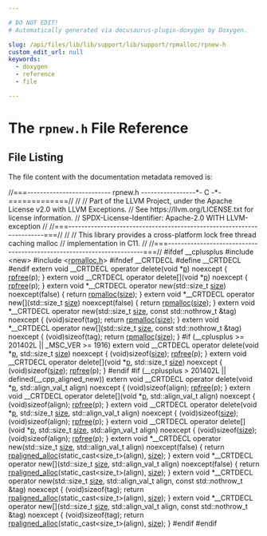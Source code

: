 ```yaml
---

# DO NOT EDIT!
# Automatically generated via docusaurus-plugin-doxygen by Doxygen.

slug: /api/files/lib/lib/support/lib/support/rpmalloc/rpnew-h
custom_edit_url: null
keywords:
  - doxygen
  - reference
  - file

---
```





# The `rpnew.h` File Reference

<DoxygenPage pluginConfig={pluginConfig}>




## File Listing

The file content with the documentation metadata removed is:

<ProgramListing>

<Link id="l00001" /><CodeLine lineNumber="1"><span class="doxyHighlightComment">//===-------------------------- rpnew.h -----------------&#42;- C -&#42;-=============//</span></CodeLine>
<Link id="l00002" /><CodeLine lineNumber="2"><span class="doxyHighlightComment">//</span></CodeLine>
<Link id="l00003" /><CodeLine lineNumber="3"><span class="doxyHighlightComment">// Part of the LLVM Project, under the Apache License v2.0 with LLVM Exceptions.</span></CodeLine>
<Link id="l00004" /><CodeLine lineNumber="4"><span class="doxyHighlightComment">// See https://llvm.org/LICENSE.txt for license information.</span></CodeLine>
<Link id="l00005" /><CodeLine lineNumber="5"><span class="doxyHighlightComment">// SPDX-License-Identifier: Apache-2.0 WITH LLVM-exception</span></CodeLine>
<Link id="l00006" /><CodeLine lineNumber="6"><span class="doxyHighlightComment">//</span></CodeLine>
<Link id="l00007" /><CodeLine lineNumber="7"><span class="doxyHighlightComment">//===----------------------------------------------------------------------===//</span></CodeLine>
<Link id="l00008" /><CodeLine lineNumber="8"><span class="doxyHighlightComment">//</span></CodeLine>
<Link id="l00009" /><CodeLine lineNumber="9"><span class="doxyHighlightComment">// This library provides a cross-platform lock free thread caching malloc</span></CodeLine>
<Link id="l00010" /><CodeLine lineNumber="10"><span class="doxyHighlightComment">// implementation in C11.</span></CodeLine>
<Link id="l00011" /><CodeLine lineNumber="11"><span class="doxyHighlightComment">//</span></CodeLine>
<Link id="l00012" /><CodeLine lineNumber="12"><span class="doxyHighlightComment">//===----------------------------------------------------------------------===//</span></CodeLine>
<Link id="l00013" /><CodeLine lineNumber="13"></CodeLine>
<Link id="l00014" /><CodeLine lineNumber="14"><span class="doxyHighlightPreprocessor">#ifdef &#95;&#95;cplusplus</span></CodeLine>
<Link id="l00015" /><CodeLine lineNumber="15"></CodeLine>
<Link id="l00016" /><CodeLine lineNumber="16"><span class="doxyHighlightPreprocessor">#include &lt;new&gt;</span></CodeLine>
<Link id="l00017" /><CodeLine lineNumber="17"><span class="doxyHighlightPreprocessor">#include &lt;<a href="/docs/api/files/lib/lib/support/lib/support/rpmalloc/rpmalloc-h">rpmalloc.h</a>&gt;</span></CodeLine>
<Link id="l00018" /><CodeLine lineNumber="18"></CodeLine>
<Link id="l00019" /><CodeLine lineNumber="19"><span class="doxyHighlightPreprocessor">#ifndef &#95;&#95;CRTDECL</span></CodeLine>
<Link id="l00020" /><CodeLine lineNumber="20"><span class="doxyHighlightPreprocessor">#define &#95;&#95;CRTDECL</span></CodeLine>
<Link id="l00021" /><CodeLine lineNumber="21"><span class="doxyHighlightPreprocessor">#endif</span></CodeLine>
<Link id="l00022" /><CodeLine lineNumber="22"></CodeLine>
<Link id="l00023" /><CodeLine lineNumber="23"><span class="doxyHighlightKeyword">extern</span><span class="doxyHighlight"> </span><span class="doxyHighlightKeywordType">void</span><span class="doxyHighlight"> &#95;&#95;CRTDECL </span><span class="doxyHighlightKeyword">operator</span><span class="doxyHighlight"> </span><span class="doxyHighlightKeyword">delete</span><span class="doxyHighlight">(</span><span class="doxyHighlightKeywordType">void</span><span class="doxyHighlight"> &#42;<a href="/docs/api/namespaces/llvm/m68k/#ab3a288f2953d8eca3e363959fc2cf38ea83878c91171338902e0fe0fb97a8c47a">p</a>) </span><span class="doxyHighlightKeyword">noexcept</span><span class="doxyHighlight"> &#123; <a href="/docs/api/files/lib/lib/support/lib/support/rpmalloc/rpmalloc-c/#a19186eb24d08ef02b924951abb865b51">rpfree</a>(p); &#125;</span></CodeLine>
<Link id="l00024" /><CodeLine lineNumber="24"></CodeLine>
<Link id="l00025" /><CodeLine lineNumber="25"><span class="doxyHighlightKeyword">extern</span><span class="doxyHighlight"> </span><span class="doxyHighlightKeywordType">void</span><span class="doxyHighlight"> &#95;&#95;CRTDECL </span><span class="doxyHighlightKeyword">operator</span><span class="doxyHighlight"> </span><span class="doxyHighlightKeyword">delete</span><span class="doxyHighlight">&#91;&#93;(</span><span class="doxyHighlightKeywordType">void</span><span class="doxyHighlight"> &#42;<a href="/docs/api/namespaces/llvm/m68k/#ab3a288f2953d8eca3e363959fc2cf38ea83878c91171338902e0fe0fb97a8c47a">p</a>) </span><span class="doxyHighlightKeyword">noexcept</span><span class="doxyHighlight"> &#123; <a href="/docs/api/files/lib/lib/support/lib/support/rpmalloc/rpmalloc-c/#a19186eb24d08ef02b924951abb865b51">rpfree</a>(p); &#125;</span></CodeLine>
<Link id="l00026" /><CodeLine lineNumber="26"></CodeLine>
<Link id="l00027" /><CodeLine lineNumber="27"><span class="doxyHighlightKeyword">extern</span><span class="doxyHighlight"> </span><span class="doxyHighlightKeywordType">void</span><span class="doxyHighlight"> &#42;&#95;&#95;CRTDECL </span><span class="doxyHighlightKeyword">operator</span><span class="doxyHighlight"> </span><span class="doxyHighlightKeyword">new</span><span class="doxyHighlight">(std::size&#95;t <a href="/docs/api/files/lib/lib/target/lib/target/nvptx/nvvmreflect-cpp/#ac934769d93af95250952646a3829df4c">size</a>) </span><span class="doxyHighlightKeyword">noexcept</span><span class="doxyHighlight">(</span><span class="doxyHighlightKeyword">false</span><span class="doxyHighlight">) &#123;</span></CodeLine>
<Link id="l00028" /><CodeLine lineNumber="28"><span class="doxyHighlight">  </span><span class="doxyHighlightKeywordFlow">return</span><span class="doxyHighlight"> <a href="/docs/api/files/lib/lib/support/lib/support/rpmalloc/rpmalloc-c/#a2727f400656ed5d5857d7a6e1e05b61b">rpmalloc</a>(<a href="/docs/api/files/lib/lib/target/lib/target/nvptx/nvvmreflect-cpp/#ac934769d93af95250952646a3829df4c">size</a>);</span></CodeLine>
<Link id="l00029" /><CodeLine lineNumber="29"><span class="doxyHighlight">&#125;</span></CodeLine>
<Link id="l00030" /><CodeLine lineNumber="30"></CodeLine>
<Link id="l00031" /><CodeLine lineNumber="31"><span class="doxyHighlightKeyword">extern</span><span class="doxyHighlight"> </span><span class="doxyHighlightKeywordType">void</span><span class="doxyHighlight"> &#42;&#95;&#95;CRTDECL </span><span class="doxyHighlightKeyword">operator</span><span class="doxyHighlight"> </span><span class="doxyHighlightKeyword">new</span><span class="doxyHighlight">&#91;&#93;(std::size&#95;t <a href="/docs/api/files/lib/lib/target/lib/target/nvptx/nvvmreflect-cpp/#ac934769d93af95250952646a3829df4c">size</a>) </span><span class="doxyHighlightKeyword">noexcept</span><span class="doxyHighlight">(</span><span class="doxyHighlightKeyword">false</span><span class="doxyHighlight">) &#123;</span></CodeLine>
<Link id="l00032" /><CodeLine lineNumber="32"><span class="doxyHighlight">  </span><span class="doxyHighlightKeywordFlow">return</span><span class="doxyHighlight"> <a href="/docs/api/files/lib/lib/support/lib/support/rpmalloc/rpmalloc-c/#a2727f400656ed5d5857d7a6e1e05b61b">rpmalloc</a>(<a href="/docs/api/files/lib/lib/target/lib/target/nvptx/nvvmreflect-cpp/#ac934769d93af95250952646a3829df4c">size</a>);</span></CodeLine>
<Link id="l00033" /><CodeLine lineNumber="33"><span class="doxyHighlight">&#125;</span></CodeLine>
<Link id="l00034" /><CodeLine lineNumber="34"></CodeLine>
<Link id="l00035" /><CodeLine lineNumber="35"><span class="doxyHighlightKeyword">extern</span><span class="doxyHighlight"> </span><span class="doxyHighlightKeywordType">void</span><span class="doxyHighlight"> &#42;&#95;&#95;CRTDECL </span><span class="doxyHighlightKeyword">operator</span><span class="doxyHighlight"> </span><span class="doxyHighlightKeyword">new</span><span class="doxyHighlight">(std::size&#95;t <a href="/docs/api/files/lib/lib/target/lib/target/nvptx/nvvmreflect-cpp/#ac934769d93af95250952646a3829df4c">size</a>,</span></CodeLine>
<Link id="l00036" /><CodeLine lineNumber="36"><span class="doxyHighlight">                                    </span><span class="doxyHighlightKeyword">const</span><span class="doxyHighlight"> std::nothrow&#95;t &amp;tag) </span><span class="doxyHighlightKeyword">noexcept</span><span class="doxyHighlight"> &#123;</span></CodeLine>
<Link id="l00037" /><CodeLine lineNumber="37"><span class="doxyHighlight">  (void)</span><span class="doxyHighlightKeyword">sizeof</span><span class="doxyHighlight">(tag);</span></CodeLine>
<Link id="l00038" /><CodeLine lineNumber="38"><span class="doxyHighlight">  </span><span class="doxyHighlightKeywordFlow">return</span><span class="doxyHighlight"> <a href="/docs/api/files/lib/lib/support/lib/support/rpmalloc/rpmalloc-c/#a2727f400656ed5d5857d7a6e1e05b61b">rpmalloc</a>(<a href="/docs/api/files/lib/lib/target/lib/target/nvptx/nvvmreflect-cpp/#ac934769d93af95250952646a3829df4c">size</a>);</span></CodeLine>
<Link id="l00039" /><CodeLine lineNumber="39"><span class="doxyHighlight">&#125;</span></CodeLine>
<Link id="l00040" /><CodeLine lineNumber="40"></CodeLine>
<Link id="l00041" /><CodeLine lineNumber="41"><span class="doxyHighlightKeyword">extern</span><span class="doxyHighlight"> </span><span class="doxyHighlightKeywordType">void</span><span class="doxyHighlight"> &#42;&#95;&#95;CRTDECL </span><span class="doxyHighlightKeyword">operator</span><span class="doxyHighlight"> </span><span class="doxyHighlightKeyword">new</span><span class="doxyHighlight">&#91;&#93;(std::size&#95;t <a href="/docs/api/files/lib/lib/target/lib/target/nvptx/nvvmreflect-cpp/#ac934769d93af95250952646a3829df4c">size</a>,</span></CodeLine>
<Link id="l00042" /><CodeLine lineNumber="42"><span class="doxyHighlight">                                      </span><span class="doxyHighlightKeyword">const</span><span class="doxyHighlight"> std::nothrow&#95;t &amp;tag) </span><span class="doxyHighlightKeyword">noexcept</span><span class="doxyHighlight"> &#123;</span></CodeLine>
<Link id="l00043" /><CodeLine lineNumber="43"><span class="doxyHighlight">  (void)</span><span class="doxyHighlightKeyword">sizeof</span><span class="doxyHighlight">(tag);</span></CodeLine>
<Link id="l00044" /><CodeLine lineNumber="44"><span class="doxyHighlight">  </span><span class="doxyHighlightKeywordFlow">return</span><span class="doxyHighlight"> <a href="/docs/api/files/lib/lib/support/lib/support/rpmalloc/rpmalloc-c/#a2727f400656ed5d5857d7a6e1e05b61b">rpmalloc</a>(<a href="/docs/api/files/lib/lib/target/lib/target/nvptx/nvvmreflect-cpp/#ac934769d93af95250952646a3829df4c">size</a>);</span></CodeLine>
<Link id="l00045" /><CodeLine lineNumber="45"><span class="doxyHighlight">&#125;</span></CodeLine>
<Link id="l00046" /><CodeLine lineNumber="46"></CodeLine>
<Link id="l00047" /><CodeLine lineNumber="47"><span class="doxyHighlightPreprocessor">#if (&#95;&#95;cplusplus &gt;= 201402L || &#95;MSC&#95;VER &gt;= 1916)</span></CodeLine>
<Link id="l00048" /><CodeLine lineNumber="48"></CodeLine>
<Link id="l00049" /><CodeLine lineNumber="49"><span class="doxyHighlightKeyword">extern</span><span class="doxyHighlight"> </span><span class="doxyHighlightKeywordType">void</span><span class="doxyHighlight"> &#95;&#95;CRTDECL </span><span class="doxyHighlightKeyword">operator</span><span class="doxyHighlight"> </span><span class="doxyHighlightKeyword">delete</span><span class="doxyHighlight">(</span><span class="doxyHighlightKeywordType">void</span><span class="doxyHighlight"> &#42;<a href="/docs/api/namespaces/llvm/m68k/#ab3a288f2953d8eca3e363959fc2cf38ea83878c91171338902e0fe0fb97a8c47a">p</a>, std::size&#95;t <a href="/docs/api/files/lib/lib/target/lib/target/nvptx/nvvmreflect-cpp/#ac934769d93af95250952646a3829df4c">size</a>) </span><span class="doxyHighlightKeyword">noexcept</span><span class="doxyHighlight"> &#123;</span></CodeLine>
<Link id="l00050" /><CodeLine lineNumber="50"><span class="doxyHighlight">  (void)</span><span class="doxyHighlightKeyword">sizeof</span><span class="doxyHighlight">(<a href="/docs/api/files/lib/lib/target/lib/target/nvptx/nvvmreflect-cpp/#ac934769d93af95250952646a3829df4c">size</a>);</span></CodeLine>
<Link id="l00051" /><CodeLine lineNumber="51"><span class="doxyHighlight">  <a href="/docs/api/files/lib/lib/support/lib/support/rpmalloc/rpmalloc-c/#a19186eb24d08ef02b924951abb865b51">rpfree</a>(p);</span></CodeLine>
<Link id="l00052" /><CodeLine lineNumber="52"><span class="doxyHighlight">&#125;</span></CodeLine>
<Link id="l00053" /><CodeLine lineNumber="53"></CodeLine>
<Link id="l00054" /><CodeLine lineNumber="54"><span class="doxyHighlightKeyword">extern</span><span class="doxyHighlight"> </span><span class="doxyHighlightKeywordType">void</span><span class="doxyHighlight"> &#95;&#95;CRTDECL </span><span class="doxyHighlightKeyword">operator</span><span class="doxyHighlight"> </span><span class="doxyHighlightKeyword">delete</span><span class="doxyHighlight">&#91;&#93;(</span><span class="doxyHighlightKeywordType">void</span><span class="doxyHighlight"> &#42;<a href="/docs/api/namespaces/llvm/m68k/#ab3a288f2953d8eca3e363959fc2cf38ea83878c91171338902e0fe0fb97a8c47a">p</a>, std::size&#95;t <a href="/docs/api/files/lib/lib/target/lib/target/nvptx/nvvmreflect-cpp/#ac934769d93af95250952646a3829df4c">size</a>) </span><span class="doxyHighlightKeyword">noexcept</span><span class="doxyHighlight"> &#123;</span></CodeLine>
<Link id="l00055" /><CodeLine lineNumber="55"><span class="doxyHighlight">  (void)</span><span class="doxyHighlightKeyword">sizeof</span><span class="doxyHighlight">(<a href="/docs/api/files/lib/lib/target/lib/target/nvptx/nvvmreflect-cpp/#ac934769d93af95250952646a3829df4c">size</a>);</span></CodeLine>
<Link id="l00056" /><CodeLine lineNumber="56"><span class="doxyHighlight">  <a href="/docs/api/files/lib/lib/support/lib/support/rpmalloc/rpmalloc-c/#a19186eb24d08ef02b924951abb865b51">rpfree</a>(p);</span></CodeLine>
<Link id="l00057" /><CodeLine lineNumber="57"><span class="doxyHighlight">&#125;</span></CodeLine>
<Link id="l00058" /><CodeLine lineNumber="58"></CodeLine>
<Link id="l00059" /><CodeLine lineNumber="59"><span class="doxyHighlightPreprocessor">#endif</span></CodeLine>
<Link id="l00060" /><CodeLine lineNumber="60"></CodeLine>
<Link id="l00061" /><CodeLine lineNumber="61"><span class="doxyHighlightPreprocessor">#if (&#95;&#95;cplusplus &gt; 201402L || defined(&#95;&#95;cpp&#95;aligned&#95;new))</span></CodeLine>
<Link id="l00062" /><CodeLine lineNumber="62"></CodeLine>
<Link id="l00063" /><CodeLine lineNumber="63"><span class="doxyHighlightKeyword">extern</span><span class="doxyHighlight"> </span><span class="doxyHighlightKeywordType">void</span><span class="doxyHighlight"> &#95;&#95;CRTDECL </span><span class="doxyHighlightKeyword">operator</span><span class="doxyHighlight"> </span><span class="doxyHighlightKeyword">delete</span><span class="doxyHighlight">(</span><span class="doxyHighlightKeywordType">void</span><span class="doxyHighlight"> &#42;<a href="/docs/api/namespaces/llvm/m68k/#ab3a288f2953d8eca3e363959fc2cf38ea83878c91171338902e0fe0fb97a8c47a">p</a>,</span></CodeLine>
<Link id="l00064" /><CodeLine lineNumber="64"><span class="doxyHighlight">                                      std::align&#95;val&#95;t align) </span><span class="doxyHighlightKeyword">noexcept</span><span class="doxyHighlight"> &#123;</span></CodeLine>
<Link id="l00065" /><CodeLine lineNumber="65"><span class="doxyHighlight">  (void)</span><span class="doxyHighlightKeyword">sizeof</span><span class="doxyHighlight">(align);</span></CodeLine>
<Link id="l00066" /><CodeLine lineNumber="66"><span class="doxyHighlight">  <a href="/docs/api/files/lib/lib/support/lib/support/rpmalloc/rpmalloc-c/#a19186eb24d08ef02b924951abb865b51">rpfree</a>(p);</span></CodeLine>
<Link id="l00067" /><CodeLine lineNumber="67"><span class="doxyHighlight">&#125;</span></CodeLine>
<Link id="l00068" /><CodeLine lineNumber="68"></CodeLine>
<Link id="l00069" /><CodeLine lineNumber="69"><span class="doxyHighlightKeyword">extern</span><span class="doxyHighlight"> </span><span class="doxyHighlightKeywordType">void</span><span class="doxyHighlight"> &#95;&#95;CRTDECL </span><span class="doxyHighlightKeyword">operator</span><span class="doxyHighlight"> </span><span class="doxyHighlightKeyword">delete</span><span class="doxyHighlight">&#91;&#93;(</span><span class="doxyHighlightKeywordType">void</span><span class="doxyHighlight"> &#42;<a href="/docs/api/namespaces/llvm/m68k/#ab3a288f2953d8eca3e363959fc2cf38ea83878c91171338902e0fe0fb97a8c47a">p</a>,</span></CodeLine>
<Link id="l00070" /><CodeLine lineNumber="70"><span class="doxyHighlight">                                        std::align&#95;val&#95;t align) </span><span class="doxyHighlightKeyword">noexcept</span><span class="doxyHighlight"> &#123;</span></CodeLine>
<Link id="l00071" /><CodeLine lineNumber="71"><span class="doxyHighlight">  (void)</span><span class="doxyHighlightKeyword">sizeof</span><span class="doxyHighlight">(align);</span></CodeLine>
<Link id="l00072" /><CodeLine lineNumber="72"><span class="doxyHighlight">  <a href="/docs/api/files/lib/lib/support/lib/support/rpmalloc/rpmalloc-c/#a19186eb24d08ef02b924951abb865b51">rpfree</a>(p);</span></CodeLine>
<Link id="l00073" /><CodeLine lineNumber="73"><span class="doxyHighlight">&#125;</span></CodeLine>
<Link id="l00074" /><CodeLine lineNumber="74"></CodeLine>
<Link id="l00075" /><CodeLine lineNumber="75"><span class="doxyHighlightKeyword">extern</span><span class="doxyHighlight"> </span><span class="doxyHighlightKeywordType">void</span><span class="doxyHighlight"> &#95;&#95;CRTDECL </span><span class="doxyHighlightKeyword">operator</span><span class="doxyHighlight"> </span><span class="doxyHighlightKeyword">delete</span><span class="doxyHighlight">(</span><span class="doxyHighlightKeywordType">void</span><span class="doxyHighlight"> &#42;<a href="/docs/api/namespaces/llvm/m68k/#ab3a288f2953d8eca3e363959fc2cf38ea83878c91171338902e0fe0fb97a8c47a">p</a>, std::size&#95;t <a href="/docs/api/files/lib/lib/target/lib/target/nvptx/nvvmreflect-cpp/#ac934769d93af95250952646a3829df4c">size</a>,</span></CodeLine>
<Link id="l00076" /><CodeLine lineNumber="76"><span class="doxyHighlight">                                      std::align&#95;val&#95;t align) </span><span class="doxyHighlightKeyword">noexcept</span><span class="doxyHighlight"> &#123;</span></CodeLine>
<Link id="l00077" /><CodeLine lineNumber="77"><span class="doxyHighlight">  (void)</span><span class="doxyHighlightKeyword">sizeof</span><span class="doxyHighlight">(<a href="/docs/api/files/lib/lib/target/lib/target/nvptx/nvvmreflect-cpp/#ac934769d93af95250952646a3829df4c">size</a>);</span></CodeLine>
<Link id="l00078" /><CodeLine lineNumber="78"><span class="doxyHighlight">  (void)</span><span class="doxyHighlightKeyword">sizeof</span><span class="doxyHighlight">(align);</span></CodeLine>
<Link id="l00079" /><CodeLine lineNumber="79"><span class="doxyHighlight">  <a href="/docs/api/files/lib/lib/support/lib/support/rpmalloc/rpmalloc-c/#a19186eb24d08ef02b924951abb865b51">rpfree</a>(p);</span></CodeLine>
<Link id="l00080" /><CodeLine lineNumber="80"><span class="doxyHighlight">&#125;</span></CodeLine>
<Link id="l00081" /><CodeLine lineNumber="81"></CodeLine>
<Link id="l00082" /><CodeLine lineNumber="82"><span class="doxyHighlightKeyword">extern</span><span class="doxyHighlight"> </span><span class="doxyHighlightKeywordType">void</span><span class="doxyHighlight"> &#95;&#95;CRTDECL </span><span class="doxyHighlightKeyword">operator</span><span class="doxyHighlight"> </span><span class="doxyHighlightKeyword">delete</span><span class="doxyHighlight">&#91;&#93;(</span><span class="doxyHighlightKeywordType">void</span><span class="doxyHighlight"> &#42;<a href="/docs/api/namespaces/llvm/m68k/#ab3a288f2953d8eca3e363959fc2cf38ea83878c91171338902e0fe0fb97a8c47a">p</a>, std::size&#95;t <a href="/docs/api/files/lib/lib/target/lib/target/nvptx/nvvmreflect-cpp/#ac934769d93af95250952646a3829df4c">size</a>,</span></CodeLine>
<Link id="l00083" /><CodeLine lineNumber="83"><span class="doxyHighlight">                                        std::align&#95;val&#95;t align) </span><span class="doxyHighlightKeyword">noexcept</span><span class="doxyHighlight"> &#123;</span></CodeLine>
<Link id="l00084" /><CodeLine lineNumber="84"><span class="doxyHighlight">  (void)</span><span class="doxyHighlightKeyword">sizeof</span><span class="doxyHighlight">(<a href="/docs/api/files/lib/lib/target/lib/target/nvptx/nvvmreflect-cpp/#ac934769d93af95250952646a3829df4c">size</a>);</span></CodeLine>
<Link id="l00085" /><CodeLine lineNumber="85"><span class="doxyHighlight">  (void)</span><span class="doxyHighlightKeyword">sizeof</span><span class="doxyHighlight">(align);</span></CodeLine>
<Link id="l00086" /><CodeLine lineNumber="86"><span class="doxyHighlight">  <a href="/docs/api/files/lib/lib/support/lib/support/rpmalloc/rpmalloc-c/#a19186eb24d08ef02b924951abb865b51">rpfree</a>(p);</span></CodeLine>
<Link id="l00087" /><CodeLine lineNumber="87"><span class="doxyHighlight">&#125;</span></CodeLine>
<Link id="l00088" /><CodeLine lineNumber="88"></CodeLine>
<Link id="l00089" /><CodeLine lineNumber="89"><span class="doxyHighlightKeyword">extern</span><span class="doxyHighlight"> </span><span class="doxyHighlightKeywordType">void</span><span class="doxyHighlight"> &#42;&#95;&#95;CRTDECL </span><span class="doxyHighlightKeyword">operator</span><span class="doxyHighlight"> </span><span class="doxyHighlightKeyword">new</span><span class="doxyHighlight">(std::size&#95;t <a href="/docs/api/files/lib/lib/target/lib/target/nvptx/nvvmreflect-cpp/#ac934769d93af95250952646a3829df4c">size</a>,</span></CodeLine>
<Link id="l00090" /><CodeLine lineNumber="90"><span class="doxyHighlight">                                    std::align&#95;val&#95;t align) </span><span class="doxyHighlightKeyword">noexcept</span><span class="doxyHighlight">(</span><span class="doxyHighlightKeyword">false</span><span class="doxyHighlight">) &#123;</span></CodeLine>
<Link id="l00091" /><CodeLine lineNumber="91"><span class="doxyHighlight">  </span><span class="doxyHighlightKeywordFlow">return</span><span class="doxyHighlight"> <a href="/docs/api/files/lib/lib/support/lib/support/rpmalloc/rpmalloc-c/#a76c23d646a743db9d2576b599b3d01fc">rpaligned&#95;alloc</a>(</span><span class="doxyHighlightKeyword">static&#95;cast&lt;</span><span class="doxyHighlightKeywordType">size&#95;t</span><span class="doxyHighlightKeyword">&gt;</span><span class="doxyHighlight">(align), <a href="/docs/api/files/lib/lib/target/lib/target/nvptx/nvvmreflect-cpp/#ac934769d93af95250952646a3829df4c">size</a>);</span></CodeLine>
<Link id="l00092" /><CodeLine lineNumber="92"><span class="doxyHighlight">&#125;</span></CodeLine>
<Link id="l00093" /><CodeLine lineNumber="93"></CodeLine>
<Link id="l00094" /><CodeLine lineNumber="94"><span class="doxyHighlightKeyword">extern</span><span class="doxyHighlight"> </span><span class="doxyHighlightKeywordType">void</span><span class="doxyHighlight"> &#42;&#95;&#95;CRTDECL </span><span class="doxyHighlightKeyword">operator</span><span class="doxyHighlight"> </span><span class="doxyHighlightKeyword">new</span><span class="doxyHighlight">&#91;&#93;(std::size&#95;t <a href="/docs/api/files/lib/lib/target/lib/target/nvptx/nvvmreflect-cpp/#ac934769d93af95250952646a3829df4c">size</a>,</span></CodeLine>
<Link id="l00095" /><CodeLine lineNumber="95"><span class="doxyHighlight">                                      std::align&#95;val&#95;t align) </span><span class="doxyHighlightKeyword">noexcept</span><span class="doxyHighlight">(</span><span class="doxyHighlightKeyword">false</span><span class="doxyHighlight">) &#123;</span></CodeLine>
<Link id="l00096" /><CodeLine lineNumber="96"><span class="doxyHighlight">  </span><span class="doxyHighlightKeywordFlow">return</span><span class="doxyHighlight"> <a href="/docs/api/files/lib/lib/support/lib/support/rpmalloc/rpmalloc-c/#a76c23d646a743db9d2576b599b3d01fc">rpaligned&#95;alloc</a>(</span><span class="doxyHighlightKeyword">static&#95;cast&lt;</span><span class="doxyHighlightKeywordType">size&#95;t</span><span class="doxyHighlightKeyword">&gt;</span><span class="doxyHighlight">(align), <a href="/docs/api/files/lib/lib/target/lib/target/nvptx/nvvmreflect-cpp/#ac934769d93af95250952646a3829df4c">size</a>);</span></CodeLine>
<Link id="l00097" /><CodeLine lineNumber="97"><span class="doxyHighlight">&#125;</span></CodeLine>
<Link id="l00098" /><CodeLine lineNumber="98"></CodeLine>
<Link id="l00099" /><CodeLine lineNumber="99"><span class="doxyHighlightKeyword">extern</span><span class="doxyHighlight"> </span><span class="doxyHighlightKeywordType">void</span><span class="doxyHighlight"> &#42;&#95;&#95;CRTDECL </span><span class="doxyHighlightKeyword">operator</span><span class="doxyHighlight"> </span><span class="doxyHighlightKeyword">new</span><span class="doxyHighlight">(std::size&#95;t <a href="/docs/api/files/lib/lib/target/lib/target/nvptx/nvvmreflect-cpp/#ac934769d93af95250952646a3829df4c">size</a>, std::align&#95;val&#95;t align,</span></CodeLine>
<Link id="l00100" /><CodeLine lineNumber="100"><span class="doxyHighlight">                                    </span><span class="doxyHighlightKeyword">const</span><span class="doxyHighlight"> std::nothrow&#95;t &amp;tag) </span><span class="doxyHighlightKeyword">noexcept</span><span class="doxyHighlight"> &#123;</span></CodeLine>
<Link id="l00101" /><CodeLine lineNumber="101"><span class="doxyHighlight">  (void)</span><span class="doxyHighlightKeyword">sizeof</span><span class="doxyHighlight">(tag);</span></CodeLine>
<Link id="l00102" /><CodeLine lineNumber="102"><span class="doxyHighlight">  </span><span class="doxyHighlightKeywordFlow">return</span><span class="doxyHighlight"> <a href="/docs/api/files/lib/lib/support/lib/support/rpmalloc/rpmalloc-c/#a76c23d646a743db9d2576b599b3d01fc">rpaligned&#95;alloc</a>(</span><span class="doxyHighlightKeyword">static&#95;cast&lt;</span><span class="doxyHighlightKeywordType">size&#95;t</span><span class="doxyHighlightKeyword">&gt;</span><span class="doxyHighlight">(align), <a href="/docs/api/files/lib/lib/target/lib/target/nvptx/nvvmreflect-cpp/#ac934769d93af95250952646a3829df4c">size</a>);</span></CodeLine>
<Link id="l00103" /><CodeLine lineNumber="103"><span class="doxyHighlight">&#125;</span></CodeLine>
<Link id="l00104" /><CodeLine lineNumber="104"></CodeLine>
<Link id="l00105" /><CodeLine lineNumber="105"><span class="doxyHighlightKeyword">extern</span><span class="doxyHighlight"> </span><span class="doxyHighlightKeywordType">void</span><span class="doxyHighlight"> &#42;&#95;&#95;CRTDECL </span><span class="doxyHighlightKeyword">operator</span><span class="doxyHighlight"> </span><span class="doxyHighlightKeyword">new</span><span class="doxyHighlight">&#91;&#93;(std::size&#95;t <a href="/docs/api/files/lib/lib/target/lib/target/nvptx/nvvmreflect-cpp/#ac934769d93af95250952646a3829df4c">size</a>, std::align&#95;val&#95;t align,</span></CodeLine>
<Link id="l00106" /><CodeLine lineNumber="106"><span class="doxyHighlight">                                      </span><span class="doxyHighlightKeyword">const</span><span class="doxyHighlight"> std::nothrow&#95;t &amp;tag) </span><span class="doxyHighlightKeyword">noexcept</span><span class="doxyHighlight"> &#123;</span></CodeLine>
<Link id="l00107" /><CodeLine lineNumber="107"><span class="doxyHighlight">  (void)</span><span class="doxyHighlightKeyword">sizeof</span><span class="doxyHighlight">(tag);</span></CodeLine>
<Link id="l00108" /><CodeLine lineNumber="108"><span class="doxyHighlight">  </span><span class="doxyHighlightKeywordFlow">return</span><span class="doxyHighlight"> <a href="/docs/api/files/lib/lib/support/lib/support/rpmalloc/rpmalloc-c/#a76c23d646a743db9d2576b599b3d01fc">rpaligned&#95;alloc</a>(</span><span class="doxyHighlightKeyword">static&#95;cast&lt;</span><span class="doxyHighlightKeywordType">size&#95;t</span><span class="doxyHighlightKeyword">&gt;</span><span class="doxyHighlight">(align), <a href="/docs/api/files/lib/lib/target/lib/target/nvptx/nvvmreflect-cpp/#ac934769d93af95250952646a3829df4c">size</a>);</span></CodeLine>
<Link id="l00109" /><CodeLine lineNumber="109"><span class="doxyHighlight">&#125;</span></CodeLine>
<Link id="l00110" /><CodeLine lineNumber="110"></CodeLine>
<Link id="l00111" /><CodeLine lineNumber="111"><span class="doxyHighlightPreprocessor">#endif</span></CodeLine>
<Link id="l00112" /><CodeLine lineNumber="112"></CodeLine>
<Link id="l00113" /><CodeLine lineNumber="113"><span class="doxyHighlightPreprocessor">#endif</span></CodeLine>

</ProgramListing>


</DoxygenPage>
